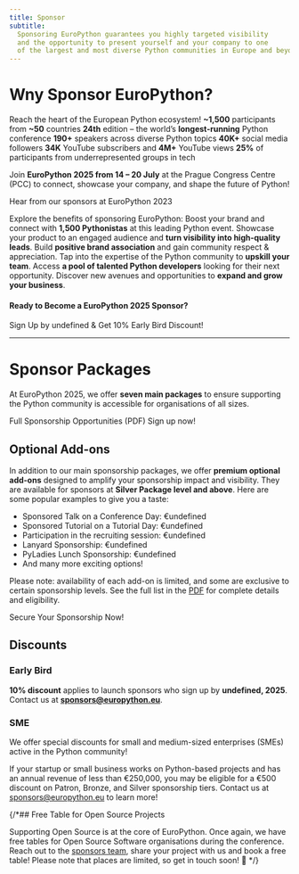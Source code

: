 ```yaml
---
title: Sponsor
subtitle:
  Sponsoring EuroPython guarantees you highly targeted visibility
  and the opportunity to present yourself and your company to one
  of the largest and most diverse Python communities in Europe and beyond.
---
```


# Wny Sponsor EuroPython?
<span class="text-2xl font-bold">Reach the heart of the European Python ecosystem!</span>
<HighlightCard>
      <HighlightItem>**~1,500** participants from **~50** countries</HighlightItem>
      <HighlightItem>**24th** edition – the world’s **longest-running** Python conference</HighlightItem>
      <HighlightItem>**190+** speakers across diverse Python topics</HighlightItem>
      <HighlightItem>**40K+** social media followers</HighlightItem>
      <HighlightItem>**34K** YouTube subscribers and **4M+** YouTube views</HighlightItem>
      <HighlightItem>**25%** of participants from underrepresented groups in tech</HighlightItem>
</HighlightCard>

Join **EuroPython 2025 from 14 – 20 July** at the Prague Congress Centre (PCC) to connect, showcase your company, and shape the future of Python!

<YouTube id="oW8FHL4PiuI" alt="Hear from our sponsors at EuroPython 2023" />
<figcaption>Hear from our sponsors at EuroPython 2023</figcaption>

Explore the benefits of sponsoring EuroPython:
<BenefitsList>
<BenefitItem icon="network" title="Brand Exposure">Boost your brand and connect with **1,500 Pythonistas** at this leading Python event.</BenefitItem>
<BenefitItem icon="target" title="Product Promotion">Showcase your product to an engaged audience and **turn visibility into high-quality leads**.</BenefitItem>
<BenefitItem icon="award" title="Community Support">Build **positive brand association** and gain community respect & appreciation.</BenefitItem>
<BenefitItem icon="transfer" title="Skill Boost">Tap into the expertise of the Python community to **upskill your team**.</BenefitItem>
<BenefitItem icon="headhunt" title="Talent Recruitment">Access **a pool of talented Python developers** looking for their next opportunity.</BenefitItem>
  <BenefitItem icon="rocket" title="New Business">Discover new avenues and opportunities to **expand and grow your business**.</BenefitItem>
</BenefitsList>

#### Ready to Become a EuroPython 2025 Sponsor?
<div class="text-center">

<ButtonLink url="undefined">Sign Up by undefined & Get 10% Early Bird Discount!</ButtonLink>

</div>


---
 # Sponsor Packages

At EuroPython 2025, we offer **seven main packages** to ensure
supporting the Python community is accessible for organisations of all sizes.

<div class="text-left [&>*]:mr-8 [&>*]:mb-2 mb-12">
<ButtonLink url="undefined">Full Sponsorship Opportunities (PDF)</ButtonLink>
<ButtonLink url="undefined">Sign up now!</ButtonLink>
</div>


<SponsorTiers />


## Optional Add-ons

In addition to our main sponsorship packages, we offer **premium optional add-ons**
designed to amplify your sponsorship impact and visibility.
They are available for sponsors at **Silver Package level and above**.
Here are some popular examples to give you a taste:

- Sponsored Talk on a Conference Day: €undefined
- Sponsored Tutorial on a Tutorial Day: €undefined
- Participation in the recruiting session: €undefined
- Lanyard Sponsorship: €undefined
- PyLadies Lunch Sponsorship: €undefined
- And many more exciting options!

Please note: availability of each add-on is limited, and some are exclusive to certain sponsorship levels.
See the full list in the [PDF](undefined) for complete details and eligibility.

<div class="text-center">
<ButtonLink url="undefined">Secure Your Sponsorship Now!</ButtonLink>
</div>

## Discounts

### Early Bird

**10% discount** applies to launch sponsors who sign up by **undefined, 2025**.
Contact us at **sponsors@europython.eu**.

### SME

We offer special discounts for small and medium-sized enterprises (SMEs) active in the Python community!

If your startup or small business works on Python-based projects and has an annual revenue of less than
€250,000, you may be eligible for a €500 discount on Patron, Bronze, and Silver sponsorship tiers.
Contact us at sponsors@europython.eu to learn more!

{/*## Free Table for Open Source Projects

Supporting Open Source is at the core of EuroPython. Once again, we have free
tables for Open Source Software organisations during the conference. Reach out to the
[sponsors team](mailto:sponsors@europython.eu), share your project with us and
book a free table! Please note that places are limited, so get in touch soon! 🐍
*/}
